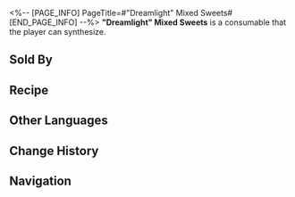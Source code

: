 <%-- [PAGE_INFO]
PageTitle=#"Dreamlight" Mixed Sweets#
[END_PAGE_INFO] --%>
{{Consumable Infobox
|id          = 401027
|image       = Item Dreamlight Mixed Sweets.png
|type        = Defense Consumables
|rarity      = 2
|effect      = Upon use, all allies may consume or restore Energy or HP at the beginning of each turn for the next battle.
|description = A specialty candy of Penacony, each piece concealing a unique filling. Some compare it to life, as you will never know its taste until you try it yourself.
|effectType  = 
|effectType2 = 
|effectType3 = 
|recipe      = {{cx|Source missing}}
|source1     = [[Omni-Synthesizer]]
|source2     = [[Ice Cream Trolley]]
|source3     = 
}}
{{Description|''"This one is spicy!"''}}
'''"Dreamlight" Mixed Sweets''' is a consumable that the player can synthesize.

==Sold By==
{{Shop Availability}}

==Recipe==
{{Recipe
|type           = Synthesis
|group          = Consumable
|Hunger         = 1
|Vortex of Wind = 2
|sort           = Hunger;Vortex of Wind
}}

==Other Languages==
{{Other Languages
|en   = "Dreamlight" Mixed Sweets
|zhs  = 「彩梦」什锦糖果
|zht  = 「彩夢」什錦糖果
|ja   = 「レインボードリーム」カラフルキャンディ
|ko   = 「다채로운 꿈」 모둠 캔디
|es   = Surtido de caramelos Colorsueños
|fr   = Assortiment de bonbons «&nbsp;Songéclat&nbsp;»
|ru   = Ассорти конфет «Яркий сон»
|th   = "Dreamlight" Mixed Sweets
|vi   = Kẹo Thập Cẩm "Giấc Mơ Muôn Màu"
|de   = Bonbons „Traumlicht“
|id   = "Dreamlight" Mixed Sweets
|pt   = Doces Sortidos "Luz Onírica"
}}

==Change History==
{{Change History|2.0}}

==Navigation==
{{Consumable Navbox}}